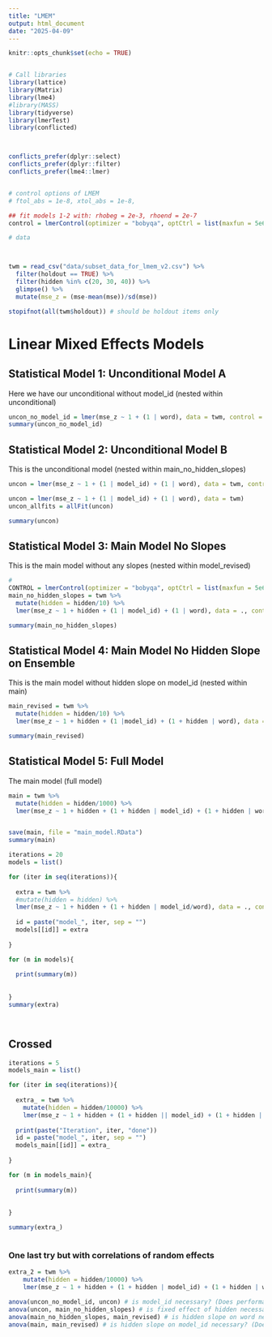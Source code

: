 ```yaml
---
title: "LMEM"
output: html_document
date: "2025-04-09"
---
```


```r
knitr::opts_chunk$set(echo = TRUE)


# Call libraries
library(lattice)
library(Matrix)
library(lme4)
#library(MASS)
library(tidyverse)
library(lmerTest)
library(conflicted)



conflicts_prefer(dplyr::select)
conflicts_prefer(dplyr::filter)
conflicts_prefer(lme4::lmer)


# control options of LMEM
# ftol_abs = 1e-8, xtol_abs = 1e-8, 

## fit models 1-2 with: rhobeg = 2e-3, rhoend = 2e-7
control = lmerControl(optimizer = "bobyqa", optCtrl = list(maxfun = 5e6, rhobeg = .1, rhoend = 2e-9))

# data



twm = read_csv("data/subset_data_for_lmem_v2.csv") %>% 
  filter(holdout == TRUE) %>% 
  filter(hidden %in% c(20, 30, 40)) %>%
  glimpse() %>% 
  mutate(mse_z = (mse-mean(mse))/sd(mse)) 

stopifnot(all(twm$holdout)) # should be holdout items only

```

# Linear Mixed Effects Models

## Statistical Model 1: Unconditional Model A
Here we have our unconditional without model_id (nested within unconditional)
```r
uncon_no_model_id = lmer(mse_z ~ 1 + (1 | word), data = twm, control = control)
summary(uncon_no_model_id)
```


## Statistical Model 2: Unconditional Model B
This is the unconditional model (nested within main_no_hidden_slopes)
```r

uncon = lmer(mse_z ~ 1 + (1 | model_id) + (1 | word), data = twm, control = control)

uncon = lmer(mse_z ~ 1 + (1 | model_id) + (1 | word), data = twm)
uncon_allfits = allFit(uncon)

summary(uncon)

```


## Statistical Model 3: Main Model No Slopes
This is the main model without any slopes (nested within model_revised)

```r
# 
CONTROL = lmerControl(optimizer = "bobyqa", optCtrl = list(maxfun = 5e6, rhobeg = .1, rhoend = 2e-9))
main_no_hidden_slopes = twm %>% 
  mutate(hidden = hidden/10) %>% 
  lmer(mse_z ~ 1 + hidden + (1 | model_id) + (1 | word), data = ., control = CONTROL)

summary(main_no_hidden_slopes)


```


## Statistical Model 4: Main Model No Hidden Slope on Ensemble
This is the main model without hidden slope on model_id (nested within main)

```r
main_revised = twm %>% 
  mutate(hidden = hidden/10) %>% 
  lmer(mse_z ~ 1 + hidden + (1 |model_id) + (1 + hidden | word), data = ., control = CONTROL)

summary(main_revised)
```


## Statistical Model 5: Full Model
The main model (full model)

```r


main = twm %>% 
  mutate(hidden = hidden/1000) %>% 
  lmer(mse_z ~ 1 + hidden + (1 + hidden | model_id) + (1 + hidden | word), data = ., control = CONTROL)


save(main, file = "main_model.RData")
summary(main)

```


```r

iterations = 20
models = list()

for (iter in seq(iterations)){
  
  extra = twm %>% 
  #mutate(hidden = hidden) %>% 
  lmer(mse_z ~ 1 + hidden + (1 + hidden | model_id/word), data = ., control = CONTROL)
  
  id = paste("model_", iter, sep = "")
  models[[id]] = extra
  
}

for (m in models){
  
  print(summary(m))
  
  
}
summary(extra)




```

## Crossed
```r

iterations = 5
models_main = list()

for (iter in seq(iterations)){
  
  extra_ = twm %>% 
    mutate(hidden = hidden/10000) %>% 
    lmer(mse_z ~ 1 + hidden + (1 + hidden || model_id) + (1 + hidden || word), data = ., control = CONTROL)
  
  print(paste("Iteration", iter, "done"))
  id = paste("model_", iter, sep = "")
  models_main[[id]] = extra_
  
}

for (m in models_main){
  
  print(summary(m))
  
  
}

summary(extra_)



```

### One last try but with correlations of random effects


```r
extra_2 = twm %>% 
    mutate(hidden = hidden/10000) %>% 
    lmer(mse_z ~ 1 + hidden + (1 + hidden | model_id) + (1 + hidden | word), data = ., control = CONTROL)


```


```r
anova(uncon_no_model_id, uncon) # is model_id necessary? (Does performance vary based on ensemble?)
anova(uncon, main_no_hidden_slopes) # is fixed effect of hidden necessary? (Does representational capacity affect MSE?)
anova(main_no_hidden_slopes, main_revised) # is hidden slope on word necessary? (Does the word variability change based on representational capacity?)
anova(main, main_revised) # is hidden slope on model_id necessary? (Does the ensemble variability change based on representational capacity?)

```


